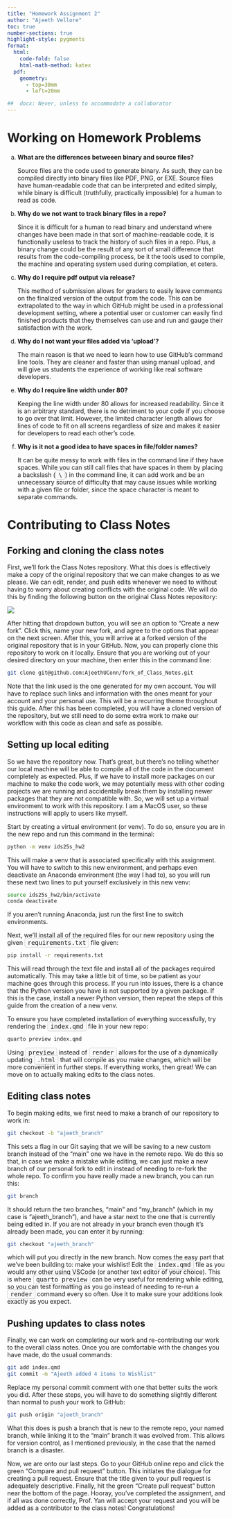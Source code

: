 ```yaml
---
title: "Homework Assignment 2"
author: "Ajeeth Vellore"
toc: true
number-sections: true
highlight-style: pygments
format: 
  html: 
    code-fold: false
    html-math-method: katex
  pdf: 
    geometry: 
      - top=30mm
      - left=20mm

##  docx: Never, unless to accommodate a collaborator
---
```


# Working on Homework Problems

a. **What are the differences betweeen binary and source files?**

   Source files are the code used to generate binary. As such, they can be 
   compiled directly into binary files like PDF, PNG, or EXE. Source files have 
   human-readable code that can be interpreted and edited simply, while binary
   is difficult (truthfully, practically impossible) for a human to read as 
   code.

a. **Why do we not want to track binary files in a repo?**

   Since it is difficult for a human to read binary and understand where changes
   have been made in that sort of machine-readable code, it is functionally
   useless to track the history of such files in a repo. Plus, a binary change
   could be the result of any sort of small difference that results from the
   code-compiling process, be it the tools used to compile, the machine and
   operating system used during compilation, et cetera.
   
a. **Why do I require pdf output via release?**

   This method of submission allows for graders to easily leave comments on the
   finalized version of the output from the code. This can be extrapolated to
   the way in which GitHub might be used in a professional development setting,
   where a potential user or customer can easily find finished products that
   they themselves can use and run and gauge their satisfaction with the work.

a. **Why do I not want your files added via ‘upload’?**

   The main reason is that we need to learn how to use GitHub's command line 
   tools. They are cleaner and faster than using manual upload, and will give
   us students the experience of working like real software developers.

a. **Why do I require line width under 80?**

   Keeping the line width under 80 allows for increased readability. Since it is
   an arbitrary standard, there is no detriment to your code if you choose to go
   over that limit. However, the limited character length allows for lines of
   code to fit on all screens regardless of size and makes it easier for
   developers to read each other's code.

a. **Why is it not a good idea to have spaces in file/folder names?**

   It can be quite messy to work with files in the command line if they have
   spaces. While you can still call files that have spaces in them by placing a
   backslash (<span style="border: 1px solid #ccc; background-color: #f9f9f9;
   padding: 2px 6px; border-radius: 4px; font-family: monospace;">\\</span>) in
   the command line, it can add work and be an unnecessary source of difficulty
   that may cause issues while working with a given file or folder, since the 
   space character is meant to separate commands.

# Contributing to Class Notes

## Forking and cloning the class notes

First, we'll fork the Class Notes repository. What this does is effectively make
a copy of the original repository that we can make changes to as we please. We
can edit, render, and push edits whenever we need to without having to worry
about creating conflicts with the original code. We will do this by finding the
following button on the original Class Notes repository:

![](ForkingScreenshot.png)

After hitting that dropdown button, you will see an option to "Create a new
fork". Click this, name your new fork, and agree to the options that appear on
the next screen. After this, you will arrive at a forked version of the original
repository that is in your GitHub. Now, you can properly clone this repository
to work on it locally. Ensure that you are working out of your desired directory
on your machine, then enter this in the command line:

::: { .callout-note title="Terminal" }
```bash
git clone git@github.com:AjeethUConn/fork_of_Class_Notes.git
```
:::

Note that the link used is the one generated for my own account. You will have
to replace such links and information with the ones meant for your account and
your personal use. This will be a recurring theme throughout this guide. After
this has been completed, you will have a cloned version of the repository, but
we still need to do some extra work to make our workflow with this code as clean
and safe as possible.

## Setting up local editing

So we have the repository now. That's great, but there's no telling whether our
local machine will be able to compile all of the code in the document completely
as expected. Plus, if we have to install more packages on our machine to make
the code work, we may potentially mess with other coding projects we are running
and accidentally break them by installing newer packages that they are not
compatible with. So, we will set up a virtual environment to work with this
repository. I am a MacOS user, so these instructions will apply to users like
myself.

Start by creating a virtual environment (or venv). To do so, ensure you are in
the new repo and run this command in the terminal:

::: { .callout-note title="Terminal" }
```bash
python -m venv ids25s_hw2
```
:::

This will make a venv that is associated specifically with this assignment.
You will have to switch to this new environment, and perhaps even deactivate an
Anaconda environment (the way I had to), so you will run these next two lines to
put yourself exclusively in this new venv:

::: { .callout-note title="Terminal" }
```bash
source ids25s_hw2/bin/activate
conda deactivate
```
:::

If you aren't running Anaconda, just run the first line to switch environments.

Next, we'll install all of the required files for our new repository using the
given <span style="border: 1px solid #ccc; background-color: #f9f9f9; padding:
2px 6px; border-radius: 4px; font-family: monospace;">requirements.txt</span>
file given:

::: { .callout-note title="Terminal" }
```bash
pip install -r requirements.txt
```
:::

This will read through the text file and install all of the packages required
automatically. This may take a little bit of time, so be patient as your
machine goes through this process. If you run into issues, there is a chance
that the Python version you have is not supported by a given package. If this is
the case, install a newer Python version, then repeat the steps of this guide
from the creation of a new venv.

To ensure you have completed installation of everything successfully, try
rendering the <span style="border: 1px solid #ccc; background-color: #f9f9f9;
padding: 2px 6px; border-radius: 4px; font-family: monospace;">index.qmd</span>
file in your new repo:

::: { .callout-note title="Terminal" }
```bash
quarto preview index.qmd
```
:::

Using <span style="border: 1px solid #ccc; background-color: #f9f9f9;
padding: 2px 6px; border-radius: 4px; font-family: monospace;">preview</span>
instead of <span style="border: 1px solid #ccc; background-color: #f9f9f9;
padding: 2px 6px; border-radius: 4px; font-family: monospace;">render</span>
allows for the use of a dynamically updating <span style="border: 1px solid
#ccc; background-color: #f9f9f9; padding: 2px 6px; border-radius: 4px;
font-family: monospace;">.html</span> that will compile as you make changes,
which will be more convenient in further steps. If everything works, then great!
We can move on to actually making edits to the class notes.

## Editing class notes

To begin making edits, we first need to make a branch of our repository to work
in:

::: { .callout-note title="Terminal" }
```bash
git checkout -b "ajeeth_branch"
```
:::

This sets a flag in our Git saying that we will be saving to a new custom branch
instead of the "main" one we have in the remote repo. We do this so that, in
case we make a mistake while editing, we can just make a new branch of our
personal fork to edit in instead of needing to re-fork the whole repo. To
confirm you have really made a new branch, you can run this:

::: { .callout-note title="Terminal" }
```bash
git branch
```
:::

It should return the two branches, "main" and "my_branch" (which in my case is
"ajeeth_branch"), and have a star next to the one that is currently being edited
in. If you are not already in your branch even though it's already been made,
you can enter it by running:

::: { .callout-note title="Terminal" }
```bash
git checkout "ajeeth_branch"
```
:::

which will put you directly in the new branch. Now comes the easy part that
we've been building to: make your wishlist! Edit the <span style="border: 1px
solid #ccc; background-color: #f9f9f9; padding: 2px 6px; border-radius: 4px;
font-family: monospace;">index.qmd</span> file as you would any other using
VSCode (or another text editor of your choice). This is where <span
style="border: 1px solid #ccc; background-color: #f9f9f9; padding: 2px 6px;
border-radius: 4px; font-family: monospace;">quarto preview</span> can be very
useful for rendering while editing, so you can test formatting as you go instead
of needing to re-run a <span style="border: 1px solid #ccc; background-color:
#f9f9f9; padding: 2px 6px; border-radius: 4px; font-family:
monospace;">render</span> command every so often. Use it to make sure your
additions look exactly as you expect.

## Pushing updates to class notes

Finally, we can work on completing our work and re-contributing our work to the
overall class notes. Once you are comfortable with the changes you have made, do
the usual commands:

::: { .callout-note title="Terminal" }
```bash
git add index.qmd
git commit -m "Ajeeth added 4 items to Wishlist"
```
:::

Replace my personal commit comment with one that better suits the work you did.
After these steps, you will have to do something slightly different than normal
to push your work to GitHub:

::: { .callout-note title="Terminal" }
```bash
git push origin "ajeeth_branch"
```
:::

What this does is push a branch that is new to the remote repo, your named
branch, while linking it to the "main" branch it was evolved from. This allows
for version control, as I mentioned previously, in the case that the named
branch is a disaster.

Now, we are onto our last steps. Go to your GitHub online repo and click the
green "Compare and pull request" button. This initiates the dialogue for
creating a pull request. Ensure that the title given to your pull request is
adequately descriptive. Finally, hit the green "Create pull request" button near
the bottom of the page. Hooray, you've completed the assignment, and if all was
done correctly, Prof. Yan will accept your request and you will be added as a
contributor to the class notes! Congratulations!